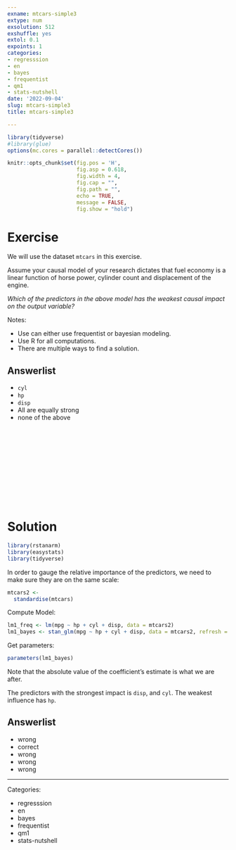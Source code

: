 ```yaml
---
exname: mtcars-simple3
extype: num
exsolution: 512
exshuffle: yes
extol: 0.1
expoints: 1
categories:
- regresssion
- en
- bayes
- frequentist
- qm1
- stats-nutshell
date: '2022-09-04'
slug: mtcars-simple3
title: mtcars-simple3

---
```





```r
library(tidyverse)
#library(glue)
options(mc.cores = parallel::detectCores())

```


```r
knitr::opts_chunk$set(fig.pos = 'H',
                      fig.asp = 0.618,
                      fig.width = 4,
                      fig.cap = "", 
                      fig.path = "",
                      echo = TRUE,
                      message = FALSE,
                      fig.show = "hold")
```






# Exercise

We will use the dataset `mtcars` in this exercise.

Assume your causal model of your research dictates that fuel economy is a linear function of horse power, cylinder count and displacement of the engine.

*Which of the predictors in the above model has the weakest causal impact on the output variable?*


Notes:

- Use can either use frequentist or bayesian modeling.
- Use R for all computations.
- There are multiple ways to find a solution.


Answerlist
----------
* `cyl`
* `hp`
* `disp`
* All are equally strong
* none of the above






</br>
</br>
</br>
</br>
</br>
</br>
</br>
</br>
</br>
</br>

# Solution

```r
library(rstanarm)
library(easystats)
library(tidyverse)
```


In order to gauge the relative importance of the predictors,
we need to make sure they are on the same scale:


```r
mtcars2 <-
  standardise(mtcars)
```


Compute Model:

```r
lm1_freq <- lm(mpg ~ hp + cyl + disp, data = mtcars2)
lm1_bayes <- stan_glm(mpg ~ hp + cyl + disp, data = mtcars2, refresh = 0)
```


Get parameters:


```r
parameters(lm1_bayes)
```

Note that the absolute value of the coefficient's estimate is what we are after.

The predictors with the strongest impact is `disp`, and `cyl`. 
The weakest influence has `hp`.



Answerlist
----------


* wrong
* correct
* wrong
* wrong
* wrong





---

Categories: 

- regresssion
- en
- bayes
- frequentist
- qm1
- stats-nutshell

